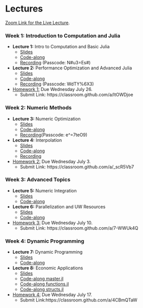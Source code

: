 # Lectures

[Zoom Link for the Live Lecture](https://uwmadison.zoom.us/j/94005146127?pwd=obHy3MRaU409nQtDHu5dHFZVIsOeXD.1).

### Week 1: Introduction to Computation and Julia

- **Lecture 1:** Intro to Computation and Basic Julia
  - [Slides](https://johnfhiggins.github.io/ComputationalBootcamp/lectures/lecture1.pdf)
  - [Code-along](https://johnfhiggins.github.io/ComputationalBootcamp/codealongs/CodeAlong1.jl)
  - [Recording](https://uwmadison.zoom.us/rec/share/ynn8lvn74Gl4zZaJQ_tQmhVo3pvyLBMaE98E2HVagWL1Kmb2lJhFdVikDxDjJYSu.ELFWtDc2BCCN0jRu 
Passcode:N#u3=Es#) (Passcode: N#u3=Es#)

- **Lecture 2:** Performance Optimization and Advanced Julia
  - [Slides](https://johnfhiggins.github.io/ComputationalBootcamp/lectures/lecture2.pdf)
  - [Code-along](https://johnfhiggins.github.io/ComputationalBootcamp/codealongs/CodeAlong2.jl)
  - [Recording](https://uwmadison.zoom.us/rec/share/6ezG063zaKlhNXcFdC8hrTrqcq5e1fP2vVUQqfVjwJk8JoSyvb3gxHeMjcSTtERy.VGdbaLZOycmGeTBR?startTime=1718819966000
Passcode: WdTY%6X3) (Passcode: WdTY%6X3)

- [Homework 1:](https://johnfhiggins.github.io/ComputationalBootcamp/homeworks/homework1.html) Due Wednesday July 26. 
  - Submit Link: https://classroom.github.com/a/ltOWDjoe
  
### Week 2: Numeric Methods

- **Lecture 3:** Numeric Optimization 
  - [Slides](https://johnfhiggins.github.io/ComputationalBootcamp/lectures/lecture3.pdf)
  - [Code-along](https://johnfhiggins.github.io/ComputationalBootcamp/codealongs/CodeAlong3.jl)
  - [Recording](https://uwmadison.zoom.us/rec/share/jYcm3SOBsnEj06FwHa2m2Jek2hr73QkmxMQXgo8Ry4vMtqCzczYCwKV0kxxmk1or.Ih-2Up-8199PViCW 
Passcode: e^=7teO9)(Passcode: e^=7teO9)
- **Lecture 4:** Interpolation
  - [Slides](https://johnfhiggins.github.io/ComputationalBootcamp/lectures/lecture4.pdf)
  - [Code-along](https://johnfhiggins.github.io/ComputationalBootcamp/codealongs/CodeAlong4.jl)
  - [Recording](https://uwmadison.zoom.us/rec/share/rW5TLo14oWjhilrIG3xmtfzYseequR-kDr7tAAAOw5owQmbXKonM-v60Dbjy79MO.GjYzdXzNRItE5HFi?startTime=1719424855000
Passcode: AL72BZG!)

- [Homework 2:](https://johnfhiggins.github.io/ComputationalBootcamp/homeworks/homework2.html) Due Wednesday July 3. 
    - Submit Link: https://classroom.github.com/a/_scR5Vb7

### Week 3: Advanced Topics

- **Lecture 5:** Numeric Integration
  - [Slides](https://johnfhiggins.github.io/ComputationalBootcamp/lectures/lecture5.pdf)
  - [Code-along](https://johnfhiggins.github.io/ComputationalBootcamp/codealongs/CodeAlong5.jl)

- **Lecture 6:** Parallelization and UW Resources
  - [Slides](https://johnfhiggins.github.io/ComputationalBootcamp/lectures/lecture6.pdf)
  - [Code-along](https://johnfhiggins.github.io/ComputationalBootcamp/codealongs/CodeAlong6.jl)

- [Homework 3:](https://johnfhiggins.github.io/ComputationalBootcamp/homeworks/homework3.html) Due Wednesday July 10. 
    - Submit Link: https://classroom.github.com/a/7-WWUk4Q

### Week 4: Dynamic Programming

- **Lecture 7:** Dynamic Programming
  - [Slides](https://johnfhiggins.github.io/ComputationalBootcamp/lectures/lecture7.pdf)
  - [Code-along](https://johnfhiggins.github.io/ComputationalBootcamp/codealongs/CodeAlong7.jl)

- **Lecture 8:** Economic Applications
  - [Slides](https://johnfhiggins.github.io/ComputationalBootcamp/lectures/lecture8.pdf)
  - [Code-along master.jl](https://johnfhiggins.github.io/ComputationalBootcamp/codealongs/CodeAlong8_master.jl)
  - [Code-along functions.jl](https://johnfhiggins.github.io/ComputationalBootcamp/codealongs/CodeAlong8_functions.jl)
  - [Code-along structs.jl](https://johnfhiggins.github.io/ComputationalBootcamp/codealongs/CodeAlong8_structs.jl)

- [Homework 4:](https://johnfhiggins.github.io/ComputationalBootcamp/homeworks/homework4.html) Due Wednesday July 17. 
  - Submit Link:https://classroom.github.com/a/4CBmQTaW


  